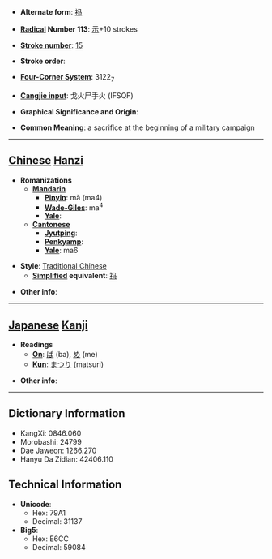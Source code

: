 * '''Alternate form''': [[祃]]

* '''[[Wiktionary:Chinese radical index| Radical]] Number 113''': [[Wiktionary:Chinese radical index 示|示]]+10 strokes

* '''[[Wiktionary:Chinese total strokes index|Stroke number]]''': [[Wiktionary:Chinese total strokes index 15|15]]

* '''Stroke order''': 

* '''[[Wiktionary:Chinese four corner index|Four-Corner System]]''': 3122<sub>7</sub>

* '''[[Wiktionary:Chinese Cangjie index|Cangjie input]]''': 戈火尸手火 (IFSQF)

* '''Graphical Significance and Origin''': 

* '''Common Meaning''': a sacrifice at the beginning of a military campaign

----

== [[Chinese]] [[Hanzi]] ==

* '''Romanizations'''
** '''[[Mandarin]]'''
*** '''[[Pinyin]]''': mà (ma4)
*** '''[[Wade-Giles]]''': ma<sup>4</sup>
*** '''[[Yale]]''': 
** '''[[Cantonese]]'''
*** '''[[Jyutping]]''':
*** '''[[Penkyamp]]''': 
*** '''[[Yale]]''': ma6

* '''Style''': [[Traditional Chinese]] 
** '''[[Simplified Chinese|Simplified]] equivalent''': [[祃]]

* '''Other info''': 

----

== [[Japanese]] [[Kanji]] ==

* '''Readings'''
** '''[[On]]''': [[ば]] (ba), [[め]] (me)
** '''[[Kun]]''': [[まつり]] (matsuri)

* '''Other info''':  

----

== Dictionary Information ==

* KangXi: 0846.060
* Morobashi: 24799
* Dae Jaweon: 1266.270
* Hanyu Da Zidian: 42406.110

== Technical Information ==

* '''Unicode''':
** Hex: 79A1
** Decimal: 31137
* '''Big5''':
** Hex: E6CC
** Decimal: 59084